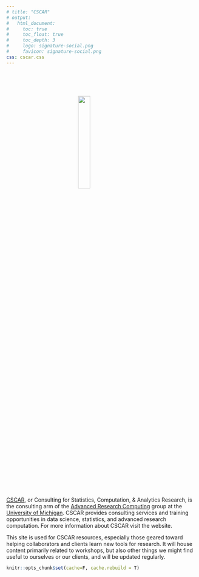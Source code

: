```yaml
---
# title: "CSCAR" 
# output:
#   html_document:
#     toc: true
#     toc_float: true
#     toc_depth: 3
#     logo: signature-social.png
#     favicon: signature-social.png
css: cscar.css
---
```

<br>
<br>
<br>

<img src='img/signature-vertical-informal.png' style='display:block; margin: 0 auto;' width=25%> 

<br>
<br>
<br>

[CSCAR](http://cscar.research.umich.edu/), or Consulting for Statistics, Computation, & Analytics Research, is the consulting arm of the [Advanced Research Computing](http://arc.umich.edu/) group at the [University of Michigan](https://www.umich.edu/).  CSCAR provides consulting services and training opportunities in data science, statistics, and advanced research computation.  For more information about CSCAR visit the website.

This site is used for CSCAR resources, especially those geared toward helping collaborators and clients learn new tools for research.  It will house content primarily related to workshops, but also other things we might find useful to ourselves or our clients, and will be updated regularly.




```r
knitr::opts_chunk$set(cache=F, cache.rebuild = T)
```
